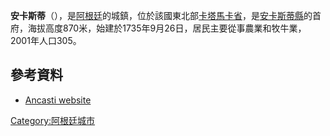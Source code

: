 '''安卡斯蒂'''（{{lang-es|Ancasti}}），是[[阿根廷|阿根廷]]的城鎮，位於該國東北部[[卡塔馬卡省|卡塔馬卡省]]，是[[安卡斯蒂縣|安卡斯蒂縣]]的首府，海拔高度870米，始建於1735年9月26日，居民主要從事農業和牧牛業，2001年人口305。

==參考資料==
*{{es icon}} [https://web.archive.org/web/20080501191916/http://www.ancasti.gov.ar/ Ancasti website]

{{Argentina-geo-stub}}
[[Category:阿根廷城市|Category:阿根廷城市]]